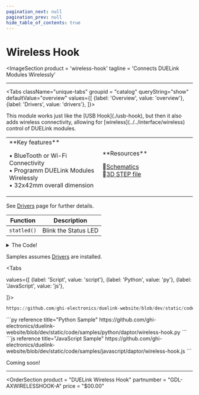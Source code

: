```yaml
---
pagination_next: null
pagination_prev: null
hide_table_of_contents: true
---
```



# Wireless Hook

<ImageSection
    product = 'wireless-hook'
    tagline = 'Connects DUELink Modules Wirelessly'
></ImageSection>

---

<Tabs className="unique-tabs" groupid = "catalog" queryString="show" defaultValue="overview"
  values={[
    {label: 'Overview', value: 'overview'},
    {label: 'Drivers', value: 'drivers'},
  ]}>

<TabItem value="overview">
This module works just like the [USB Hook](./usb-hook), but then it also adds wireless connectivity, allowing for [wireless](../../interface/wireless) control of DUELink modules.

<table><td width='50%'>
**Key features**

• BlueTooth or Wi-Fi Connectivity<br/>
• Programm DUELink Modules Wirelessly<br/>
• 32x42mm overall dimension<br/>

</td><td width='50%'>
**Resources**

📄[Schematics](pathname:///sch/gdl-axwirelesshook-a.pdf)<br/>
🔩[3D STEP file](pathname:///3d/gdl-axwirelesshook-a.step)<br/>

</td></table>
</TabItem>
<TabItem value="drivers">

See [Drivers](../../engine/drivers) page for further details.

| Function | Description          |
| -------- | -------------------- |
| `statled()`  | Blink the Status LED |

<details>
  <summary>The Code!</summary>



```py reference title="Wireless Hook Driver"
https://github.com/ghi-electronics/duelink-website/blob/dev/static/code/drivers/daptor/wireless-hook.txt
```

</details>
</TabItem>

<TabItem value="samples">

Samples assumes [Drivers](../../engine/drivers) are installed.

<Tabs

  values={[
    {label: 'Script', value: 'script'},
    {label: 'Python', value: 'py'},
    {label: 'JavaScript', value: 'js'},

]}>

<TabItem value="script">

```py reference title="Script Sample"
https://github.com/ghi-electronics/duelink-website/blob/dev/static/code/samples/script/daptor/wireless-hook.txt
```
</TabItem>

<TabItem value="py">
```py reference title="Python Sample"
https://github.com/ghi-electronics/duelink-website/blob/dev/static/code/samples/python/daptor/wireless-hook.py
```
</TabItem>

<TabItem value="js">
```js reference title="JavaScript Sample"
https://github.com/ghi-electronics/duelink-website/blob/dev/static/code/samples/javascript/daptor/wireless-hook.js
```

</TabItem>

</Tabs>

</TabItem>

<TabItem value="projects">Coming soon!</TabItem>

</Tabs>

---

<OrderSection
    product = "DUELink Wireless Hook"
    partnumber = "GDL-AXWIRELESSHOOK-A"
    price = "$00.00"
></OrderSection>
